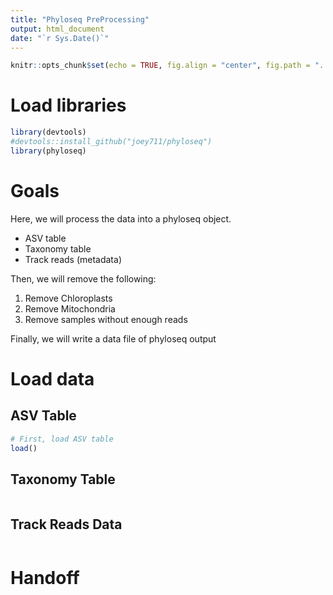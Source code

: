 ```yaml
---
title: "Phyloseq PreProcessing"
output: html_document
date: "`r Sys.Date()`"
---
```


```r
knitr::opts_chunk$set(echo = TRUE, fig.align = "center", fig.path = "../figures/02_PreProcessing/") # Send any figures to this folder
```

# Load libraries
```r
library(devtools)
#devtools::install_github("joey711/phyloseq")
library(phyloseq)
```

# Goals

Here, we will process the data into a phyloseq object.

- ASV table
- Taxonomy table
- Track reads (metadata)

Then, we will remove the following:

1. Remove Chloroplasts
2. Remove Mitochondria
3. Remove samples without enough reads

Finally, we will write a data file of phyloseq output

# Load data

## ASV Table
```r
# First, load ASV table
load()
```

## Taxonomy Table
```r

```

## Track Reads Data
```r

```

# Handoff
```r

```